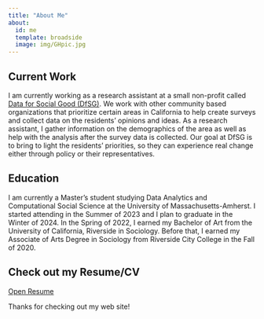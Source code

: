 ```yaml
---
title: "About Me"
about:
  id: me
  template: broadside
  image: img/GHpic.jpg
---
```


::: {#me}
## Current Work

I am currently working as a research assistant at a small non-profit called [Data for Social Good (DfSG)](https://dataforsocialgood.org/). We work with other community based organizations that prioritize certain areas in California to help create surveys and collect data on the residents' opinions and ideas. As a research assistant, I gather information on the demographics of the area as well as help with the analysis after the survey data is collected. Our goal at DfSG is to bring to light the residents' priorities, so they can experience real change either through policy or their representatives. 

## Education

I am currently a Master's student studying Data Analytics and Computational Social Science at the University of Massachusetts-Amherst. I started attending in the Summer of 2023 and I plan to graduate in the Winter of 2024. In the Spring of 2022, I earned my Bachelor of Art from the University of California, Riverside in Sociology. Before that, I earned my Associate of Arts Degree in Sociology from Riverside City College in the Fall of 2020.


## Check out my Resume/CV
<a href = "files/ResumeJan24.pdf"
target="_blank">Open Resume</a>

:::

Thanks for checking out my web site!
